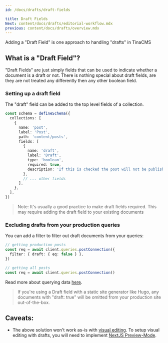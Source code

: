 ```yaml
---
id: /docs/drafts/draft-fields

title: Draft Fields
Next: content/docs/drafts/editorial-workflow.mdx
previous: content/docs/drafts/overview.mdx
---
```


Adding a "Draft Field" is one approach to handling "drafts" in TinaCMS

## What is a "Draft Field"?

"Draft Fields" are just simply fields that can be used to indicate whether a document is a draft or not. There is nothing special about draft fields, are they are not treated any differently then any other boolean field.

### Setting up a draft field

The "draft" field can be added to the top level fields of a collection.

```ts
const schema = defineSchema({
  collections: [
    {
      name: 'post',
      label: 'Post',
      path: 'content/posts',
      fields: [
        {
          name: 'draft',
          label: 'Draft',
          type: 'boolean',
          required: true,
          description: 'If this is checked the post will not be published',
        },
        // ... other fields
      ],
    },
  ],
})
```

> Note: It's usually a good practice to make draft fields required. This may require adding the draft field to your existing documents

### Excluding drafts from your production queries

You can add a filter to filter out draft documents from your queries:

```ts
// getting production posts
const req = await client.queries.postConnection({
  filter: { draft: { eq: false } },
})

// getting all posts
const req = await client.queries.postConnection()
```

Read more about querying data [here](/docs/data-fetching/overview).

> If you're using a Draft field with a static site generator like Hugo, any documents with "draft: true" will be omitted from your production site out-of-the-box.

## Caveats:

- The above solution won't work as-is with [visual editing](/docs/contextual-editing/overview). To setup visual editing with drafts, you will need to implement [NextJS Preview-Mode](/guides/tinacms/contextual-drafts/guide/).
